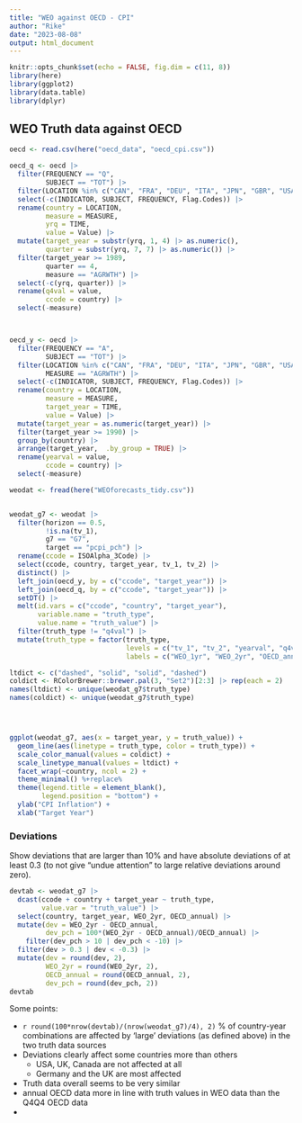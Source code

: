```yaml
---
title: "WEO against OECD - CPI"
author: "Rike"
date: "2023-08-08"
output: html_document
---
```


```r
knitr::opts_chunk$set(echo = FALSE, fig.dim = c(11, 8))
library(here)
library(ggplot2)
library(data.table)
library(dplyr)
```

## WEO Truth data against OECD

```r
oecd <- read.csv(here("oecd_data", "oecd_cpi.csv"))

oecd_q <- oecd |> 
  filter(FREQUENCY == "Q",
         SUBJECT == "TOT") |>
  filter(LOCATION %in% c("CAN", "FRA", "DEU", "ITA", "JPN", "GBR", "USA")) |>
  select(-c(INDICATOR, SUBJECT, FREQUENCY, Flag.Codes)) |>
  rename(country = LOCATION,
         measure = MEASURE,
         yrq = TIME,
         value = Value) |>
  mutate(target_year = substr(yrq, 1, 4) |> as.numeric(),
         quarter = substr(yrq, 7, 7) |> as.numeric()) |>
  filter(target_year >= 1989,
         quarter == 4,
         measure == "AGRWTH") |>
  select(-c(yrq, quarter)) |>
  rename(q4val = value,
         ccode = country) |>
  select(-measure)



oecd_y <- oecd |> 
  filter(FREQUENCY == "A",
         SUBJECT == "TOT") |>
  filter(LOCATION %in% c("CAN", "FRA", "DEU", "ITA", "JPN", "GBR", "USA"),
         MEASURE == "AGRWTH") |>
  select(-c(INDICATOR, SUBJECT, FREQUENCY, Flag.Codes)) |>
  rename(country = LOCATION,
         measure = MEASURE,
         target_year = TIME,
         value = Value) |>
  mutate(target_year = as.numeric(target_year)) |>
  filter(target_year >= 1990) |>
  group_by(country) |>
  arrange(target_year,  .by_group = TRUE) |>
  rename(yearval = value,
         ccode = country) |>
  select(-measure)

weodat <- fread(here("WEOforecasts_tidy.csv"))


weodat_g7 <- weodat |>
  filter(horizon == 0.5,
         !is.na(tv_1),
         g7 == "G7",
         target == "pcpi_pch") |>
  rename(ccode = ISOAlpha_3Code) |>
  select(ccode, country, target_year, tv_1, tv_2) |>
  distinct() |>
  left_join(oecd_y, by = c("ccode", "target_year")) |>
  left_join(oecd_q, by = c("ccode", "target_year")) |>
  setDT() |>
  melt(id.vars = c("ccode", "country", "target_year"), 
       variable.name = "truth_type", 
       value.name = "truth_value") |>
  filter(truth_type != "q4val") |>
  mutate(truth_type = factor(truth_type, 
                             levels = c("tv_1", "tv_2", "yearval", "q4val"),
                             labels = c("WEO_1yr", "WEO_2yr", "OECD_annual", "OECD_q4q4")))

ltdict <- c("dashed", "solid", "solid", "dashed")
coldict <- RColorBrewer::brewer.pal(3, "Set2")[2:3] |> rep(each = 2)
names(ltdict) <- unique(weodat_g7$truth_type)
names(coldict) <- unique(weodat_g7$truth_type)




ggplot(weodat_g7, aes(x = target_year, y = truth_value)) +
  geom_line(aes(linetype = truth_type, color = truth_type)) +
  scale_color_manual(values = coldict) +
  scale_linetype_manual(values = ltdict) +
  facet_wrap(~country, ncol = 2) +
  theme_minimal() %+replace%
  theme(legend.title = element_blank(),
        legend.position = "bottom") +
  ylab("CPI Inflation") +
  xlab("Target Year")
```

### Deviations
 
Show deviations that are larger than 10% and have absolute deviations of at least 0.3 (to not give "undue attention" to large relative deviations around zero).
```r
devtab <- weodat_g7 |>
  dcast(ccode + country + target_year ~ truth_type,
        value.var = "truth_value") |>
  select(country, target_year, WEO_2yr, OECD_annual) |>
  mutate(dev = WEO_2yr - OECD_annual,
         dev_pch = 100*(WEO_2yr - OECD_annual)/OECD_annual) |>
    filter(dev_pch > 10 | dev_pch < -10) |>
  filter(dev > 0.3 | dev < -0.3) |>
  mutate(dev = round(dev, 2),
         WEO_2yr = round(WEO_2yr, 2),
         OECD_annual = round(OECD_annual, 2),
         dev_pch = round(dev_pch, 2))
devtab 
```
Some points:

* `r round(100*nrow(devtab)/(nrow(weodat_g7)/4), 2)` % of country-year combinations are affected by 'large' deviations (as defined above) in the two truth data sources
* Deviations clearly affect some countries more than others
  + USA, UK, Canada are not affected at all
  + Germany and the UK are most affected
* Truth data overall seems to be very similar
* annual OECD data more in line with truth values in WEO data than the Q4Q4 OECD data
* 
